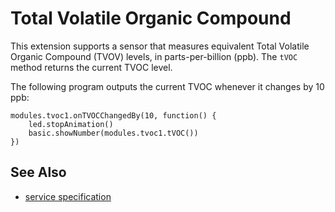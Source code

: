 # Total Volatile Organic Compound

This extension supports a sensor that measures equivalent Total Volatile Organic Compound (TVOV) levels,
in parts-per-billion (ppb). The `tVOC` method returns the current TVOC level.

The following program outputs the current TVOC whenever it changes by 10 ppb:

```blocks
modules.tvoc1.onTVOCChangedBy(10, function() {
    led.stopAnimation()
    basic.showNumber(modules.tvoc1.tVOC())
})
```

## See Also

-   [service specification](/services/tvoc/)
